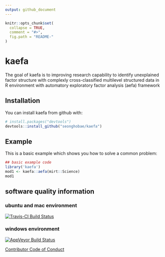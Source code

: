 ```yaml
---
output: github_document
---
```


<!-- README.md is generated from README.Rmd. Please edit that file -->

```r
knitr::opts_chunk$set(
  collapse = TRUE,
  comment = "#>",
  fig.path = "README-"
)
```

# kaefa

The goal of kaefa is to improving research capability to identify unexplained factor structure with complexly cross-classified multilevel structured data in R environment with automatory exploratory factor analysis (aefa) framework

## Installation

You can install kaefa from github with:

```r
# install.packages("devtools")
devtools::install_github("seonghobae/kaefa")
```

## Example

This is a basic example which shows you how to solve a common problem:

```r
## basic example code
library('kaefa')
mod1 <- kaefa::aefa(mirt::Science)
mod1
```

## software quality information

### ubuntu and mac environment
[![Travis-CI Build Status](https://travis-ci.org/seonghobae/kaefa.svg?branch=master)](https://travis-ci.org/seonghobae/kaefa)

### windows environment
[![AppVeyor Build Status](https://ci.appveyor.com/api/projects/status/github/seonghobae/kaefa?branch=master&svg=true)](https://ci.appveyor.com/project/seonghobae/kaefa)

<!-- ### code quality -->
<!-- [![Coverage Status](https://img.shields.io/codecov/c/github/seonghobae/kaefa/master.svg?maxAge=3600)](https://codecov.io/github/seonghobae/kaefa?branch=master) -->

[Contributor Code of Conduct](CONDUCT.md)
